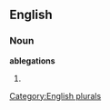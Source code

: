 ==English==

===Noun===
'''ablegations'''

# {{plural of|[[ablegation]]}}

[[Category:English plurals]]